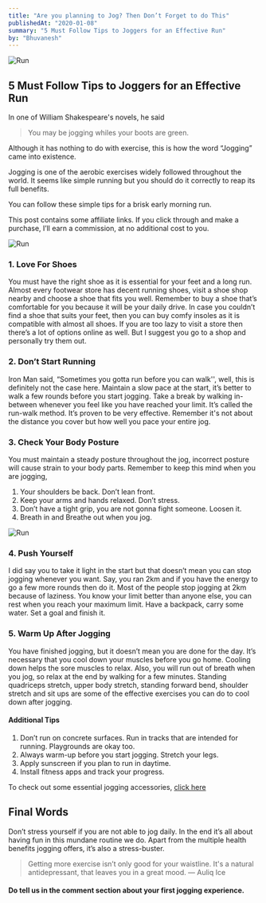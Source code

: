 ```yaml
---
title: "Are you planning to Jog? Then Don’t Forget to do This"
publishedAt: "2020-01-08"
summary: "5 Must Follow Tips to Joggers for an Effective Run"
by: "Bhuvanesh"
---
```


![Run](/static/images/are-you-planning-to-jog-then-dont-forget-to-do-this/run.jpg)

## 5 Must Follow Tips to Joggers for an Effective Run

In one of William Shakespeare's novels, he said

> You may be jogging whiles your boots are green.

Although it has nothing to do with exercise, this is how the word “Jogging” came into existence.

Jogging is one of the aerobic exercises widely followed throughout the world. It seems like simple running but you should do it correctly to reap its full benefits.

You can follow these simple tips for a brisk early morning run.

This post contains some affiliate links. If you click through and make a purchase, I’ll earn a commission, at no additional cost to you.

![Run](/static/images/are-you-planning-to-jog-then-dont-forget-to-do-this/jogging.webp)

### 1. Love For Shoes
You must have the right shoe as it is essential for your feet and a long run. Almost every footwear store has decent running shoes, visit a shoe shop nearby and choose a shoe that fits you well. Remember to buy a shoe that’s comfortable for you because it will be your daily drive. In case you couldn’t find a shoe that suits your feet, then you can buy comfy insoles as it is compatible with almost all shoes.
If you are too lazy to visit a store then there’s a lot of options online as well. But I suggest you go to a shop and personally try them out.

### 2. Don’t Start Running
Iron Man said, “Sometimes you gotta run before you can walk'', well, this is definitely not the case here. Maintain a slow pace at the start, it’s better to walk a few rounds before you start jogging. Take a break by walking in-between whenever you feel like you have reached your limit. It’s called the run-walk method. It’s proven to be very effective.
Remember it's not about the distance you cover but how well you pace your entire jog.

### 3. Check Your Body Posture
You must maintain a steady posture throughout the jog, incorrect posture will cause strain to your body parts. Remember to keep this mind when you are jogging,
1. Your shoulders be back. Don’t lean front.
2. Keep your arms and hands relaxed. Don’t stress.
3. Don’t have a tight grip, you are not gonna fight someone. Loosen it.
4. Breath in and Breathe out when you jog.

![Run](/static/images/are-you-planning-to-jog-then-dont-forget-to-do-this/run-3767326_960_720.jpg)

### 4. Push Yourself
I did say you to take it light in the start but that doesn’t mean you can stop jogging whenever you want. Say, you ran 2km and if you have the energy to go a few more rounds then do it. Most of the people stop jogging at 2km because of laziness. You know your limit better than anyone else, you can rest when you reach your maximum limit.
Have a backpack, carry some water. Set a goal and finish it.

### 5. Warm Up After Jogging
You have finished jogging, but it doesn’t mean you are done for the day. It’s necessary that you cool down your muscles before you go home. Cooling down helps the sore muscles to relax. Also, you will run out of breath when you jog, so relax at the end by walking for a few minutes.
Standing quadriceps stretch, upper body stretch, standing forward bend, shoulder stretch and sit ups are some of the effective exercises you can do to cool down after jogging.

#### Additional Tips
1. Don’t run on concrete surfaces. Run in tracks that are intended for running. Playgrounds are okay too.
2. Always warm-up before you start jogging. Stretch your legs.
3. Apply sunscreen if you plan to run in daytime.
4. Install fitness apps and track your progress.

To check out some essential jogging accessories, [click here](https://amzn.to/3nh3Sv6)

Final Words
-----------
Don’t stress yourself if you are not able to jog daily. In the end it’s all about having fun in this mundane routine we do. Apart from the multiple health benefits jogging offers, it’s also a stress-buster.

> Getting more exercise isn’t only good for your waistline. It's a natural antidepressant, that leaves you in a great mood.
> ― Auliq Ice


#### Do tell us in the comment section about your first jogging experience.

